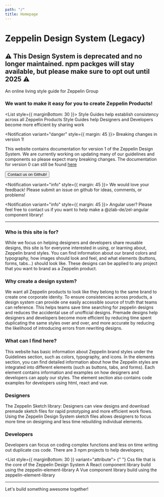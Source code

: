 ```yaml
---
path: "/"
title: Homepage
---
```



<h1 style={{ textAlign: "center" }}>Zeppelin Design System (Legacy)</h1>

<h2 style={{ textAlign: "center" }}>
  ⚠️ This Design System is deprecated and no longer maintained. npm packges will
  stay available, but please make sure to opt out until 2025 ⚠️
</h2>

<p style={{ textAlign: "center" }}>
  An online living style guide for Zeppelin Group
</p>

### We want to make it easy for you to create Zeppelin Products!

<List style={{ marginBottom: 30 }}>
  <ListItem>
    Style Guides help establish consistency across all Zeppelin Products
  </ListItem>
  <ListItem>
    Style Guides help Designers and Developers become more efficient by sharing
    work
  </ListItem>
</List>

<Notification variant="danger" style={{ margin: 45 }}>
  Breaking changes in version 1!
</Notification>

This website contains documentation for version 1 of the Zeppelin Design System. We are currently working on updating many of our guidelines and components so please expect many breaking changes. The documentation for version 0 can still be found [here](https://v0-zds.zepdev.net/)

<div style={{ textAlign: "center" }}>
  <a
    href="https://github.com/zepdev/design-system-website/issues"
    target="_blank"
    rel="noopener noreferrer"
  >
    <Button variant="primary">Contact us on Github!</Button>
  </a>
</div>

<Notification variant="info" style={{ margin: 45 }}>
  We would love your feedback! Please submit an issue on github for ideas,
  comments, or problems!
</Notification>

<Notification variant="info" style={{ margin: 45 }}>
  Angular user? Please feel free to contact us if you want to help make a
  @zlab-de/zel-angular component library!
</Notification>

---

### Who is this site is for?

While we focus on helping designers and developers share reusable designs, this site is for everyone interested in using, or learning about, Zeppelin brand styles. You can find information about our brand colors and typography, how images should look and feel, and what elements (buttons, forms, tabs...) should look like. These designs can be applied to any project that you want to brand as a Zeppelin product.

### Why create a design system?

We want all Zeppelin products to look like they belong to the same brand to create one corporate idenity. To ensure consistencies across products, a design system can provide one easily accessible source of truth that teams can reference. This helps teams save time searching for zeppelin designs and reduces the accidental use of unofficial designs. Premade designs help designers and developers become more efficient by reducing time spent duplicating the same styles over and over, and more accurate by reducing the likelihood of introducing errors from rewriting designs.

### What can I find here?

This website has basic information about Zeppelin brand styles under the Guidelines section, such as colors, typography, and icons. In the elements section, you can find detailed information about how the Zeppelin styles are integrated into different elements (such as buttons, tabs, and forms). Each element contains information and examples on how designers and developers can apply our styles. The element section also contains code examples for developers using html, react and vue.

### **Designers**

The Zeppelin Sketch library: Designers can view designs and download premade sketch files for rapid prototyping and more efficient work flows. Using the Zeppelin Design System sketch files allows designers to focus more time on designing and less time rebuilding individual elements.

<div
  style={{ display: "flex", flexWrap: "wrap", justifyContent: "space-around" }}
>
  <DocumentLink to={"/content/download/"} text="Download Now" />
  <DocumentLink to={"/content/getting-started/designers"} text="Get Started" />
</div>

### **Developers**

Developers can focus on coding complex functions and less on time writing out duplicate css code. There are 3 npm projects to help developers;

<List style={{ marginBottom: 30 }} variant="attribute">
  <ListItem label="zeppelin-element-library">
    {" "}
    Css file that is the core of the Zeppelin Design System
  </ListItem>
  <ListItem label="@zlab-de/zel-react">
    A React component library build using the zeppelin-element-library
  </ListItem>
  <ListItem label="@zlab-de/zel-vue">
    A Vue component library build using the zeppelin-element-library
  </ListItem>
</List>

<div
  style={{ display: "flex", flexWrap: "wrap", justifyContent: "space-around" }}
>
  <DocumentLink to={"/content/download/"} text="Download Now" />
  <DocumentLink to={"/content/getting-started/developers"} text="Get Started" />
</div>

---

Let's build something awesome together!
